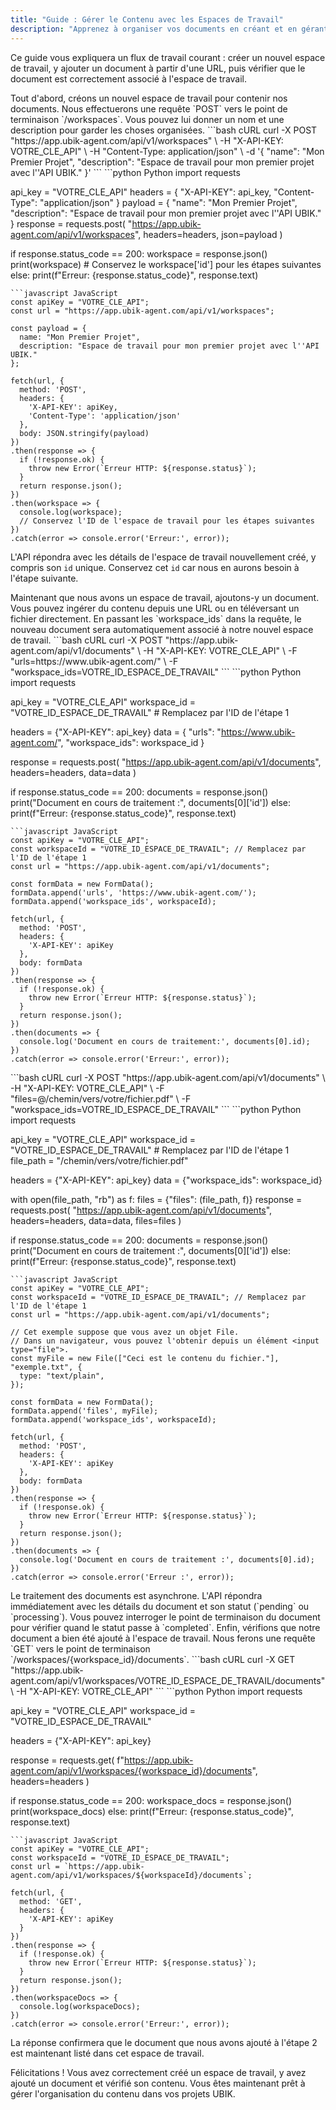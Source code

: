 ```yaml
---
title: "Guide : Gérer le Contenu avec les Espaces de Travail"
description: "Apprenez à organiser vos documents en créant et en gérant des espaces de travail avec l'API UBIK."
---
```


Ce guide vous expliquera un flux de travail courant : créer un nouvel espace de travail, y ajouter un document à partir d'une URL, puis vérifier que le document est correctement associé à l'espace de travail.

<Steps>

<Step title="Créer un Nouvel Espace de Travail">
  Tout d'abord, créons un nouvel espace de travail pour contenir nos documents. Nous effectuerons une requête `POST` vers le point de terminaison `/workspaces`. Vous pouvez lui donner un nom et une description pour garder les choses organisées.

  <CodeGroup title="POST /workspaces">
  ```bash cURL
  curl -X POST "https://app.ubik-agent.com/api/v1/workspaces" \
       -H "X-API-KEY: VOTRE_CLE_API" \
       -H "Content-Type: application/json" \
       -d '{
            "name": "Mon Premier Projet",
            "description": "Espace de travail pour mon premier projet avec l''API UBIK."
          }'
  ```
  ```python Python
  import requests

  api_key = "VOTRE_CLE_API"
  headers = {
      "X-API-KEY": api_key,
      "Content-Type": "application/json"
  }
  payload = {
      "name": "Mon Premier Projet",
      "description": "Espace de travail pour mon premier projet avec l''API UBIK."
  }
  response = requests.post(
      "https://app.ubik-agent.com/api/v1/workspaces",
      headers=headers,
      json=payload
  )

  if response.status_code == 200:
      workspace = response.json()
      print(workspace)
      # Conservez le workspace['id'] pour les étapes suivantes
  else:
      print(f"Erreur: {response.status_code}", response.text)
  ```
  ```javascript JavaScript
  const apiKey = "VOTRE_CLE_API";
  const url = "https://app.ubik-agent.com/api/v1/workspaces";

  const payload = {
    name: "Mon Premier Projet",
    description: "Espace de travail pour mon premier projet avec l''API UBIK."
  };

  fetch(url, {
    method: 'POST',
    headers: {
      'X-API-KEY': apiKey,
      'Content-Type': 'application/json'
    },
    body: JSON.stringify(payload)
  })
  .then(response => {
    if (!response.ok) {
      throw new Error(`Erreur HTTP: ${response.status}`);
    }
    return response.json();
  })
  .then(workspace => {
    console.log(workspace);
    // Conservez l'ID de l'espace de travail pour les étapes suivantes
  })
  .catch(error => console.error('Erreur:', error));
  ```
  </CodeGroup>

  L'API répondra avec les détails de l'espace de travail nouvellement créé, y compris son `id` unique. Conservez cet `id` car nous en aurons besoin à l'étape suivante.

</Step>

<Step title="Ajouter un Document à l'Espace de Travail">
  Maintenant que nous avons un espace de travail, ajoutons-y un document. Vous pouvez ingérer du contenu depuis une URL ou en téléversant un fichier directement. En passant les `workspace_ids` dans la requête, le nouveau document sera automatiquement associé à notre nouvel espace de travail.

  <CodeGroup title="POST /documents (depuis une URL)">
  ```bash cURL
  curl -X POST "https://app.ubik-agent.com/api/v1/documents" \
       -H "X-API-KEY: VOTRE_CLE_API" \
       -F "urls=https://www.ubik-agent.com/" \
       -F "workspace_ids=VOTRE_ID_ESPACE_DE_TRAVAIL"
  ```
  ```python Python
  import requests

  api_key = "VOTRE_CLE_API"
  workspace_id = "VOTRE_ID_ESPACE_DE_TRAVAIL" # Remplacez par l'ID de l'étape 1
  
  headers = {"X-API-KEY": api_key}
  data = {
      "urls": "https://www.ubik-agent.com/",
      "workspace_ids": workspace_id
  }

  response = requests.post(
      "https://app.ubik-agent.com/api/v1/documents",
      headers=headers,
      data=data
  )
  
  if response.status_code == 200:
      documents = response.json()
      print("Document en cours de traitement :", documents[0]['id'])
  else:
      print(f"Erreur: {response.status_code}", response.text)
  ```
  ```javascript JavaScript
  const apiKey = "VOTRE_CLE_API";
  const workspaceId = "VOTRE_ID_ESPACE_DE_TRAVAIL"; // Remplacez par l'ID de l'étape 1
  const url = "https://app.ubik-agent.com/api/v1/documents";

  const formData = new FormData();
  formData.append('urls', 'https://www.ubik-agent.com/');
  formData.append('workspace_ids', workspaceId);

  fetch(url, {
    method: 'POST',
    headers: {
      'X-API-KEY': apiKey
    },
    body: formData
  })
  .then(response => {
    if (!response.ok) {
      throw new Error(`Erreur HTTP: ${response.status}`);
    }
    return response.json();
  })
  .then(documents => {
    console.log('Document en cours de traitement:', documents[0].id);
  })
  .catch(error => console.error('Erreur:', error));
  ```
  </CodeGroup>
  
  <CodeGroup title="POST /documents (depuis un fichier)">
  ```bash cURL
  curl -X POST "https://app.ubik-agent.com/api/v1/documents" \
       -H "X-API-KEY: VOTRE_CLE_API" \
       -F "files=@/chemin/vers/votre/fichier.pdf" \
       -F "workspace_ids=VOTRE_ID_ESPACE_DE_TRAVAIL"
  ```
  ```python Python
  import requests

  api_key = "VOTRE_CLE_API"
  workspace_id = "VOTRE_ID_ESPACE_DE_TRAVAIL" # Remplacez par l'ID de l'étape 1
  file_path = "/chemin/vers/votre/fichier.pdf"

  headers = {"X-API-KEY": api_key}
  data = {"workspace_ids": workspace_id}
  
  with open(file_path, "rb") as f:
    files = {"files": (file_path, f)}
    response = requests.post(
        "https://app.ubik-agent.com/api/v1/documents",
        headers=headers,
        data=data,
        files=files
    )

  if response.status_code == 200:
      documents = response.json()
      print("Document en cours de traitement :", documents[0]['id'])
  else:
      print(f"Erreur: {response.status_code}", response.text)
  ```
  ```javascript JavaScript
  const apiKey = "VOTRE_CLE_API";
  const workspaceId = "VOTRE_ID_ESPACE_DE_TRAVAIL"; // Remplacez par l'ID de l'étape 1
  const url = "https://app.ubik-agent.com/api/v1/documents";

  // Cet exemple suppose que vous avez un objet File.
  // Dans un navigateur, vous pouvez l'obtenir depuis un élément <input type="file">.
  const myFile = new File(["Ceci est le contenu du fichier."], "exemple.txt", {
    type: "text/plain",
  });

  const formData = new FormData();
  formData.append('files', myFile);
  formData.append('workspace_ids', workspaceId);

  fetch(url, {
    method: 'POST',
    headers: {
      'X-API-KEY': apiKey
    },
    body: formData
  })
  .then(response => {
    if (!response.ok) {
      throw new Error(`Erreur HTTP: ${response.status}`);
    }
    return response.json();
  })
  .then(documents => {
    console.log('Document en cours de traitement :', documents[0].id);
  })
  .catch(error => console.error('Erreur :', error));
  ```
  </CodeGroup>

  <Note>
    Le traitement des documents est asynchrone. L'API répondra immédiatement avec les détails du document et son statut (`pending` ou `processing`). Vous pouvez interroger le point de terminaison du document pour vérifier quand le statut passe à `completed`.
  </Note>

</Step>

<Step title="Vérifier le Contenu de l'Espace de Travail">
  Enfin, vérifions que notre document a bien été ajouté à l'espace de travail. Nous ferons une requête `GET` vers le point de terminaison `/workspaces/{workspace_id}/documents`.

  <CodeGroup title="GET /workspaces/{workspace_id}/documents">
  ```bash cURL
  curl -X GET "https://app.ubik-agent.com/api/v1/workspaces/VOTRE_ID_ESPACE_DE_TRAVAIL/documents" \
       -H "X-API-KEY: VOTRE_CLE_API"
  ```
  ```python Python
  import requests

  api_key = "VOTRE_CLE_API"
  workspace_id = "VOTRE_ID_ESPACE_DE_TRAVAIL"
  
  headers = {"X-API-KEY": api_key}

  response = requests.get(
      f"https://app.ubik-agent.com/api/v1/workspaces/{workspace_id}/documents",
      headers=headers
  )
  
  if response.status_code == 200:
      workspace_docs = response.json()
      print(workspace_docs)
  else:
      print(f"Erreur: {response.status_code}", response.text)
  ```
  ```javascript JavaScript
  const apiKey = "VOTRE_CLE_API";
  const workspaceId = "VOTRE_ID_ESPACE_DE_TRAVAIL";
  const url = `https://app.ubik-agent.com/api/v1/workspaces/${workspaceId}/documents`;

  fetch(url, {
    method: 'GET',
    headers: {
      'X-API-KEY': apiKey
    }
  })
  .then(response => {
    if (!response.ok) {
      throw new Error(`Erreur HTTP: ${response.status}`);
    }
    return response.json();
  })
  .then(workspaceDocs => {
    console.log(workspaceDocs);
  })
  .catch(error => console.error('Erreur:', error));
  ```
  </CodeGroup>

  La réponse confirmera que le document que nous avons ajouté à l'étape 2 est maintenant listé dans cet espace de travail.

</Step>

</Steps>

Félicitations ! Vous avez correctement créé un espace de travail, y avez ajouté un document et vérifié son contenu. Vous êtes maintenant prêt à gérer l'organisation du contenu dans vos projets UBIK.
